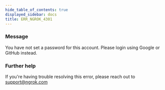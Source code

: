```yaml
---
hide_table_of_contents: true
displayed_sidebar: docs
title: ERR_NGROK_4301
---
```




### Message

You have not set a password for this account. Please login using Google or GitHub instead.

<ErrorDetails error="err_ngrok_4301" />

### Further help

If you're having trouble resolving this error, please reach out to [support@ngrok.com](mailto:support@ngrok.com?subject=Help%20with%20ERR_NGROK_4301)
